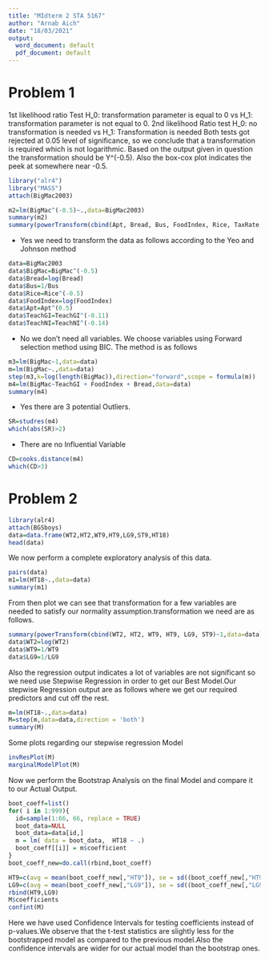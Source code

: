 ```yaml
---
title: "MIdterm 2 STA 5167"
author: "Arnab Aich"
date: "18/03/2021"
output:
  word_document: default
  pdf_document: default
---
```

# **Problem 1**

1st likelihood ratio Test H_0: transformation parameter is equal to 0 vs H_1: transformation parameter is not equal to 0. 2nd likelihood Ratio test H_0: no transformation is needed vs H_1: Transformation is needed Both tests got rejected at 0.05 level of significance, so we conclude that a transformation is required which is not logarithmic. Based on the output given in question the transformation should be Y^(-0.5). Also the box-cox plot indicates the peek at somewhere near -0.5.

```r
library("alr4")
library("MASS")
attach(BigMac2003)
```
```r
m2=lm(BigMac^(-0.5)~.,data=BigMac2003)
summary(m2)
summary(powerTransform(cbind(Apt, Bread, Bus, FoodIndex, Rice, TaxRate, TeachGI,TeachHours, TeachNI)∼ 1,family="yjPower"),data=BigMac2003)

```
* Yes we need to transform the data as follows according to the Yeo and Johnson method
```r
data=BigMac2003
data$BigMac=BigMac^(-0.5)
data$Bread=log(Bread)
data$Bus=1/Bus
data$Rice=Rice^(-0.5)
data$FoodIndex=log(FoodIndex)
data$Apt=Apt^(0.5)
data$TeachGI=TeachGI^(-0.11)
data$TeachNI=TeachNI^(-0.14)

```
* No we don't need all variables. We choose variables using Forward selection method using BIC.
The method is as follows
```r
m3=lm(BigMac~1,data=data)
m=lm(BigMac~.,data=data)
step(m3,k=log(length(BigMac)),direction="forward",scope = formula(m))
m4=lm(BigMac~TeachGI + FoodIndex + Bread,data=data)
summary(m4)
```
* Yes there are 3 potential Outliers.
```r
SR=studres(m4)
which(abs(SR)>2)
```
* There are no Influential Variable
```r
CD=cooks.distance(m4)
which(CD>3)
```
# **Problem 2**
```r
library(alr4)
attach(BGSboys)
data=data.frame(WT2,HT2,WT9,HT9,LG9,ST9,HT18)
head(data)
```
We now perform a complete exploratory analysis of this data.
```r
pairs(data)
m1=lm(HT18~.,data=data)
summary(m1)
```
From then plot we can see that transformation for a few variables are needed to satisfy our normality assumption.transformation we need are as follows. 
```r
summary(powerTransform(cbind(WT2, HT2, WT9, HT9, LG9, ST9)~1,data=data))
data$WT2=log(WT2)
data$WT9=1/WT9
data$LG9=1/LG9
```
Also the regression output indicates a lot of variables are not significant so we need use Stepwise Regression in order to get our Best Model.Our stepwise Regression output are as follows where we get our required predictors and cut off the rest.
```r
m=lm(HT18~.,data=data)
M=step(m,data=data,direction = 'both')
summary(M)
```
Some plots regarding our stepwise regression Model
```r
invResPlot(M)
marginalModelPlot(M)
```
Now we perform the Bootstrap Analysis on the final Model and compare it to our Actual Output.
```r
boot_coeff=list()
for( i in 1:999){ 
  id=sample(1:66, 66, replace = TRUE)
  boot_data=NULL
  boot_data=data[id,] 
  m = lm( data = boot_data,  HT18 ~ .)
  boot_coeff[[i]] = m$coefficient 
}
boot_coeff_new=do.call(rbind,boot_coeff)

HT9=c(avg = mean(boot_coeff_new[,"HT9"]), se = sd((boot_coeff_new[,"HT9"])), quantile(x=boot_coeff_new[,"HT9"], probs = c(0.025, 0.975))) 
LG9=c(avg = mean(boot_coeff_new[,"LG9"]), se = sd((boot_coeff_new[,"LG9"])), quantile(x=boot_coeff_new[,"LG9"], probs = c(0.025, 0.975))) 
rbind(HT9,LG9)
M$coefficients
confint(M)

```
Here we have used Confidence Intervals for testing coefficients instead of p-values.We observe that the t-test statistics are slightly less for the bootstrapped model as compared to the previous model.Also the confidence intervals are wider for our actual model than the bootstrap ones.

